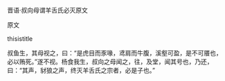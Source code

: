 


晋语·叔向母谓羊舌氏必灭原文

原文

thisistitle

叔鱼生，其母视之，曰：“是虎目而豕喙，鸢肩而牛腹，溪壑可盈，是不可餍也，必以贿死。”遂不视。杨食我生，叔向之母闻之，往，及堂，闻其号也，乃还，曰：“其声，豺狼之声，终灭羊舌氏之宗者，必是子也。”

